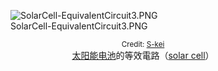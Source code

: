 [[File:SolarCell-EquivalentCircuit3.PNG|center]]
<center><small>Credit: [[commons:User:S-kei|S-kei]]</small><br>[[太阳能电池|太阳能电池]]的等效電路（[[:en:solar_cell|solar cell]]）</center>